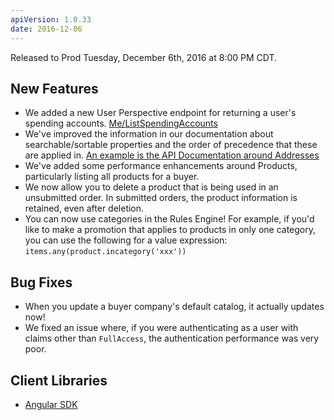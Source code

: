 ```yaml
---
apiVersion: 1.0.33
date: 2016-12-06
---
```


Released to Prod Tuesday, December 6th, 2016 at 8:00 PM CDT.

## New Features

- We added a new User Perspective endpoint for returning a user's spending accounts. [Me/ListSpendingAccounts](/api-reference/me-and-my-stuff/my-spending-accounts)
- We've improved the information in our documentation about searchable/sortable properties and the order of precedence that these are applied in. [An example is the API Documentation around Addresses](/api-reference/me-and-my-stuff/my-addresses)
- We've added some performance enhancements around Products, particularly listing all products for a buyer.
- We now allow you to delete a product that is being used in an unsubmitted order. In submitted orders, the product information is retained, even after deletion.
- You can now use categories in the Rules Engine! For example, if you'd like to make a promotion that applies to products in only one category, you can use the following for a value expression: `items.any(product.incategory('xxx'))`

## Bug Fixes

- When you update a buyer company's default catalog, it actually updates now!
- We fixed an issue where, if you were authenticating as a user with claims other than `FullAccess`, the authentication performance was very poor.

## Client Libraries

- [Angular SDK](https://github.com/ordercloud-api/angular-sdk/releases/tag/v1.0.25-prerelease)
